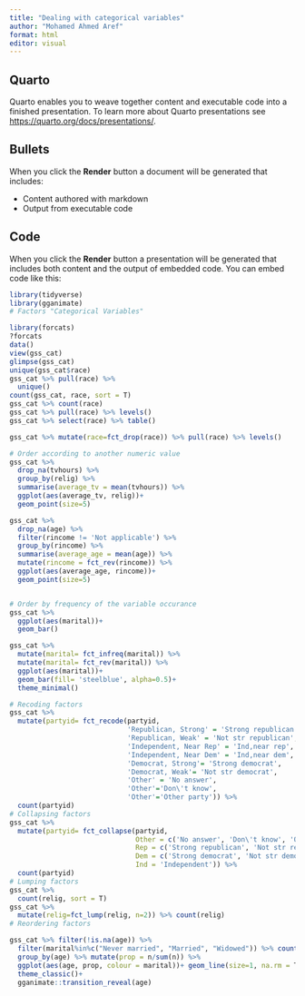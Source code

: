 ```yaml
---
title: "Dealing with categorical variables"
author: "Mohamed Ahmed Aref"
format: html
editor: visual
---
```


## Quarto

Quarto enables you to weave together content and executable code into a finished presentation. To learn more about Quarto presentations see <https://quarto.org/docs/presentations/>.

## Bullets

When you click the **Render** button a document will be generated that includes:

-   Content authored with markdown
-   Output from executable code

## Code

When you click the **Render** button a presentation will be generated that includes both content and the output of embedded code. You can embed code like this:

```r
library(tidyverse)
library(gganimate)
# Factors "Categorical Variables"

library(forcats)
?forcats
data()
view(gss_cat)
glimpse(gss_cat)
unique(gss_cat$race)
gss_cat %>% pull(race) %>% 
  unique()
count(gss_cat, race, sort = T)
gss_cat %>% count(race)
gss_cat %>% pull(race) %>% levels()
gss_cat %>% select(race) %>% table()

gss_cat %>% mutate(race=fct_drop(race)) %>% pull(race) %>% levels()

# Order according to another numeric value
gss_cat %>% 
  drop_na(tvhours) %>% 
  group_by(relig) %>% 
  summarise(average_tv = mean(tvhours)) %>%
  ggplot(aes(average_tv, relig))+
  geom_point(size=5)

gss_cat %>% 
  drop_na(age) %>% 
  filter(rincome != 'Not applicable') %>% 
  group_by(rincome) %>% 
  summarise(average_age = mean(age)) %>% 
  mutate(rincome = fct_rev(rincome)) %>% 
  ggplot(aes(average_age, rincome))+
  geom_point(size=5)


# Order by frequency of the variable occurance
gss_cat %>%
  ggplot(aes(marital))+
  geom_bar()

gss_cat %>% 
  mutate(marital= fct_infreq(marital)) %>% 
  mutate(marital= fct_rev(marital)) %>% 
  ggplot(aes(marital))+
  geom_bar(fill= 'steelblue', alpha=0.5)+
  theme_minimal()

# Recoding factors
gss_cat %>% 
  mutate(partyid= fct_recode(partyid, 
                             'Republican, Strong' = 'Strong republican',
                             'Republican, Weak' = 'Not str republican',
                             'Independent, Near Rep' = 'Ind,near rep',
                             'Independent, Near Dem' = 'Ind,near dem',
                             'Democrat, Strong'= 'Strong democrat',
                             'Democrat, Weak'= 'Not str democrat',
                             'Other' = 'No answer',
                             'Other'='Don\'t know',
                             'Other'='Other party')) %>% 
  count(partyid)
# Collapsing factors
gss_cat %>% 
  mutate(partyid= fct_collapse(partyid,
                               Other = c('No answer', 'Don\'t know', 'Other party'),
                               Rep = c('Strong republican', 'Not str republican', 'Ind,near rep'),
                               Dem = c('Strong democrat', 'Not str democrat', 'Ind,near dem'),
                               Ind = 'Independent')) %>% 
  count(partyid)
# Lumping factors 
gss_cat %>% 
  count(relig, sort = T)
gss_cat %>% 
  mutate(relig=fct_lump(relig, n=2)) %>% count(relig)
# Reordering factors

gss_cat %>% filter(!is.na(age)) %>% 
  filter(marital%in%c("Never married", "Married", "Widowed")) %>% count(age, marital) %>% 
  group_by(age) %>% mutate(prop = n/sum(n)) %>% 
  ggplot(aes(age, prop, colour = marital))+ geom_line(size=1, na.rm = T)+
  theme_classic()+
  gganimate::transition_reveal(age)
```
